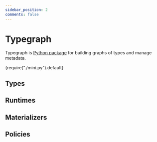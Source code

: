 ```yaml
---
sidebar_position: 2
comments: false
---
```



# Typegraph

Typegraph is [Python package](https://pypi.org/project/typegraph/) for building graphs of types and manage metadata.

<CodeBlock language="python">{require("./mini.py").default}</CodeBlock>

## Types

## Runtimes

## Materializers

## Policies
